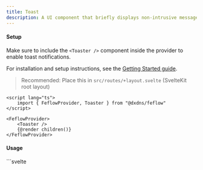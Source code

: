 ```yaml
---
title: Toast
description: A UI component that briefly displays non-intrusive messages to inform users about an action or status, typically appearing at the edge of the screen and disappearing automatically.
---
```


#### Setup
Make sure to include the `<Toaster />` component inside the provider to enable toast notifications.

For installation and setup instructions, see the [Getting Started guide](/docs/getting-started).

> Recommended: Place this in `src/routes/+layout.svelte` (SvelteKit root layout)

```svelte
<script lang="ts">
    import { FeflowProvider, Toaster } from "@dxdns/feflow"
</script>

<FeflowProvider>
    <Toaster />
    {@render children()}
</FeflowProvider>
```
#### Usage
<Tabs>
  <TabItem label="Preview">
    <ToastPreview client:load />
  </TabItem>
  <TabItem label="Usage">
    ```svelte
    <script lang="ts">
        import { Button, toast, Toaster } from "@dxdns/feflow"

        const colors = ["error", "success", "warning"]
        const positions = [
            "top-left",
            "bottom-left",
            "top-right",
            "bottom-right",
            "bottom-center",
            "top-center"
        ]
    </script>

    <Toaster />

    <div style="display: flex; gap: 1rem; align-items: center; flex-wrap: wrap;">
        {#each colors as color}
            <Button
                onclick={() => {
                    toast({ message: color, color: color as any })
                }}
            >
                {color}
            </Button>
        {/each}

        {#each positions as position}
            <Button
                onclick={() => {
                    toast({ message: position, position: position as any })
                }}
            >
                {position}
            </Button>
        {/each}

        <Button
            onclick={() => {
                toast({ message: "Duration: 15000", duration: 15000 })
            }}
        >
            Duration: 15000
        </Button>

        <Button
            onclick={() => {
                toast({ message: "closable", isClosable: true })
            }}
        >
            Closable
        </Button>
    </div>
    ```
  </TabItem>
</Tabs>